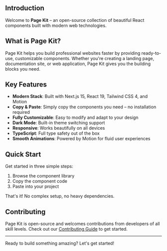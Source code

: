 ## Introduction

Welcome to **Page Kit** – an open-source collection of beautiful React components built with modern web technologies.

## What is Page Kit?

Page Kit helps you build professional websites faster by providing ready-to-use, customizable components. Whether you're creating a landing page, documentation site, or web application, Page Kit gives you the building blocks you need.

## Key Features

- **Modern Stack**: Built with Next.js 15, React 19, Tailwind CSS 4, and Motion
- **Copy & Paste**: Simply copy the components you need – no installation required
- **Fully Customizable**: Easy to modify and adapt to your design
- **Dark Mode**: Built-in theme switching support
- **Responsive**: Works beautifully on all devices
- **TypeScript**: Full type safety out of the box
- **Smooth Animations**: Powered by Motion for fluid user experiences

## Quick Start

Get started in three simple steps:

1. Browse the component library
2. Copy the component code
3. Paste into your project

That's it! No complex setup, no heavy dependencies.

## Contributing

Page Kit is open-source and welcomes contributions from developers of all skill levels. Check out our [Contributing Guide](../../../CONTRIBUTING.md) to get started.

---

Ready to build something amazing? Let's get started!
